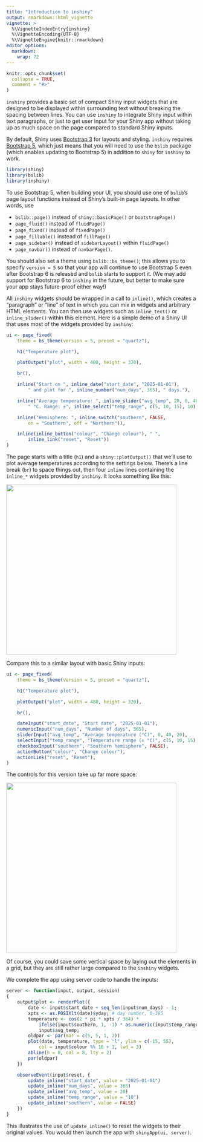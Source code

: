 ```yaml
---
title: "Introduction to inshiny"
output: rmarkdown::html_vignette
vignette: >
  %\VignetteIndexEntry{inshiny}
  %\VignetteEncoding{UTF-8}
  %\VignetteEngine{knitr::rmarkdown}
editor_options: 
  markdown: 
    wrap: 72
---
```


```r
knitr::opts_chunk$set(
  collapse = TRUE,
  comment = "#>"
)
```

`inshiny` provides a basic set of compact Shiny input widgets that are
designed to be displayed within surrounding text without breaking the
spacing between lines. You can use `inshiny` to integrate Shiny input
within text paragraphs, or just to get user input for your Shiny app
without taking up as much space on the page compared to standard Shiny
inputs.

By default, Shiny uses [Bootstrap 3](https://getbootstrap.com/docs/3.4/)
for layouts and styling. `inshiny` requires [Bootstrap
5](https://getbootstrap.com/docs/5.3/getting-started/introduction/),
which just means that you will need to use the `bslib` package (which
enables updating to Bootstrap 5) in addition to `shiny` for `inshiny` to
work.

```r
library(shiny)
library(bslib)
library(inshiny)
```

To use Bootstrap 5, when building your UI, you should use one of
`bslib`'s page layout functions instead of Shiny's built-in page
layouts. In other words, use

-   `bslib::page()` instead of `shiny::basicPage()` or `bootstrapPage()`
-   `page_fluid()` instead of `fluidPage()`
-   `page_fixed()` instead of `fixedPage()`
-   `page_fillable()` instead of `fillPage()`
-   `page_sidebar()` instead of `sidebarLayout()` within `fluidPage()`
-   `page_navbar()` instead of `navbarPage()`.

You should also set a theme using `bslib::bs_theme()`; this allows you
to specify `version = 5` so that your app will continue to use Bootstrap
5 even after Bootstrap 6 is released and `bslib` starts to support it.
(We may add support for Bootstrap 6 to `inshiny` in the future, but
better to make sure your app stays future-proof either way!)

All `inshiny` widgets should be wrapped in a call to `inline()`, which
creates a "paragraph" or "line" of text in which you can mix in widgets
and arbitrary HTML elements. You can then use widgets such as
`inline_text()` or `inline_slider()` within this element. Here is a
simple demo of a Shiny UI that uses most of the widgets provided by
`inshiny`:

```r
ui <- page_fixed(
    theme = bs_theme(version = 5, preset = "quartz"),

    h1("Temperature plot"),

    plotOutput("plot", width = 480, height = 320),

    br(),

    inline("Start on ", inline_date("start_date", "2025-01-01"),
        " and plot for ", inline_number("num_days", 365), " days."),

    inline("Average temperature: ", inline_slider("avg_temp", 20, 0, 40),
        " °C. Range: ±", inline_select("temp_range", c(5, 10, 15), 10), " °C."),

    inline("Hemisphere: ", inline_switch("southern", FALSE,
        on = "Southern", off = "Northern")),

    inline(inline_button("colour", "Change colour"), " ",
        inline_link("reset", "Reset"))
)
```

The page starts with a title (`h1`) and a `shiny::plotOutput()` that
we'll use to plot average temperatures according to the settings below.
There's a line break (`br`) to space things out, then four `inline`
lines containing the `inline_*` widgets provided by `inshiny`. It looks
something like this:

![](images/vignette_1.jpg){width="450"}

Compare this to a similar layout with basic Shiny inputs:

```r
ui <- page_fixed(
    theme = bs_theme(version = 5, preset = "quartz"),

    h1("Temperature plot"),

    plotOutput("plot", width = 480, height = 320),

    br(),

    dateInput("start_date", "Start date", "2025-01-01"),
    numericInput("num_days", "Number of days", 365),
    sliderInput("avg_temp", "Average temperature (°C)", 0, 40, 20),
    selectInput("temp_range", "Temperature range (± °C)", c(5, 10, 15), 10),
    checkboxInput("southern", "Southern hemisphere", FALSE),
    actionButton("colour", "Change colour"),
    actionLink("reset", "Reset"),
)
```

The controls for this version take up far more space:

![](images/vignette_2.jpg){width="450"}

Of course, you could save some vertical space by laying out the elements
in a grid, but they are still rather large compared to the `inshiny`
widgets.

We complete the app using server code to handle the inputs:

```r
server <- function(input, output, session)
{
    output$plot <- renderPlot({
        date <- input$start_date + seq_len(input$num_days) - 1;
        xpts <- as.POSIXlt(date)$yday; # day number, 0-365
        temperature <- cos(2 * pi * xpts / 364) *
            ifelse(input$southern, 1, -1) * as.numeric(input$temp_range) +
            input$avg_temp;
        oldpar <- par(mar = c(5, 5, 1, 2))
        plot(date, temperature, type = "l", ylim = c(-15, 55),
            col = input$colour %% 16 + 1, lwd = 3)
        abline(h = 0, col = 8, lty = 2)
        par(oldpar)
    })

    observeEvent(input$reset, {
        update_inline("start_date", value = "2025-01-01")
        update_inline("num_days", value = 365)
        update_inline("avg_temp", value = 20)
        update_inline("temp_range", value = "10")
        update_inline("southern", value = FALSE)
    })
}
```

This illustrates the use of `update_inline()` to reset the widgets to
their original values. You would then launch the app with
`shinyApp(ui, server)`.

